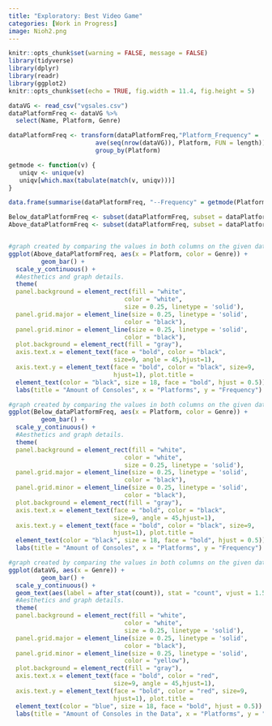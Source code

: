 ```yaml
---
title: "Exploratory: Best Video Game"
categories: [Work in Progress]
image: Nioh2.png
---
```




```r
knitr::opts_chunk$set(warning = FALSE, message = FALSE) 
library(tidyverse)
library(dplyr)
library(readr)
library(ggplot2)
knitr::opts_chunk$set(echo = TRUE, fig.width = 11.4, fig.height = 5)
```



```r
dataVG <- read_csv("vgsales.csv")
dataPlatformFreq <- dataVG %>% 
  select(Name, Platform, Genre)

dataPlatformFreq <- transform(dataPlatformFreq,"Platform_Frequency" = 
                        ave(seq(nrow(dataVG)), Platform, FUN = length)) %>% 
                        group_by(Platform)
```



```r
getmode <- function(v) {
   uniqv <- unique(v)
   uniqv[which.max(tabulate(match(v, uniqv)))]
}

data.frame(summarise(dataPlatformFreq, "--Frequency" = getmode(Platform_Frequency)))

Below_dataPlatformFreq <- subset(dataPlatformFreq, subset = dataPlatformFreq$Platform_Frequency <= 250)
Above_dataPlatformFreq <- subset(dataPlatformFreq, subset = dataPlatformFreq$Platform_Frequency >= 250)


#graph created by comparing the values in both columns on the given dataset
ggplot(Above_dataPlatformFreq, aes(x = Platform, color = Genre)) +
         geom_bar() +
  scale_y_continuous() +
  #Aesthetics and graph details.
  theme(
  panel.background = element_rect(fill = "white",
                                color = "white",
                                size = 0.25, linetype = 'solid'),
  panel.grid.major = element_line(size = 0.25, linetype = 'solid',
                                color = "black"), 
  panel.grid.minor = element_line(size = 0.25, linetype = 'solid',
                                color = "black"),
  plot.background = element_rect(fill = "gray"),
  axis.text.x = element_text(face = "bold", color = "black", 
                             size=9, angle = 45,hjust=1),
  axis.text.y = element_text(face = "bold", color = "black", size=9, 
                             hjust=1), plot.title = 
  element_text(color = "black", size = 18, face = "bold", hjust = 0.5)) + 
  labs(title = "Amount of Consoles", x = "Platforms", y = "Frequency")

#graph created by comparing the values in both columns on the given dataset
ggplot(Below_dataPlatformFreq, aes(x = Platform, color = Genre)) +
         geom_bar() +
  scale_y_continuous() +
  #Aesthetics and graph details.
  theme(
  panel.background = element_rect(fill = "white",
                                color = "white",
                                size = 0.25, linetype = 'solid'),
  panel.grid.major = element_line(size = 0.25, linetype = 'solid',
                                color = "black"), 
  panel.grid.minor = element_line(size = 0.25, linetype = 'solid',
                                color = "black"),
  plot.background = element_rect(fill = "gray"),
  axis.text.x = element_text(face = "bold", color = "black", 
                             size=9, angle = 45,hjust=1),
  axis.text.y = element_text(face = "bold", color = "black", size=9, 
                             hjust=1), plot.title = 
  element_text(color = "black", size = 18, face = "bold", hjust = 0.5)) + 
  labs(title = "Amount of Consoles", x = "Platforms", y = "Frequency")
```



```r
#graph created by comparing the values in both columns on the given dataset
ggplot(dataVG, aes(x = Genre)) +
         geom_bar() + 
  scale_y_continuous() +
  geom_text(aes(label = after_stat(count)), stat = "count", vjust = 1.5, hjust = .5, color = "yellow", size= 3.2) +
  #Aesthetics and graph details.
  theme( 
  panel.background = element_rect(fill = "white",
                                color = "white",
                                size = 0.25, linetype = 'solid'), 
  panel.grid.major = element_line(size = 0.25, linetype = 'solid',
                                color = "black"), 
  panel.grid.minor = element_line(size = 0.25, linetype = 'solid',
                                color = "yellow"),
  plot.background = element_rect(fill = "gray"),
  axis.text.x = element_text(face = "bold", color = "red", 
                             size=9, angle = 45,hjust=1),
  axis.text.y = element_text(face = "bold", color = "red", size=9, 
                             hjust=1), plot.title = 
  element_text(color = "blue", size = 18, face = "bold", hjust = 0.5)) + 
  labs(title = "Amount of Consoles in the Data", x = "Platforms", y = "Frequency")

```
